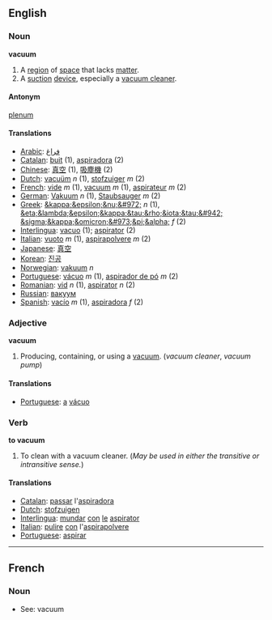 == English ==

=== Noun ===
'''vacuum'''

#A [[region]] of [[space]] that lacks [[matter]].
#A [[suction]] [[device]], especially a [[vacuum cleaner]].

==== Antonym ====
[[plenum]]

==== Translations ====
*[[Arabic]]: [[فراغ]]
*[[Catalan]]: [[buit]] (1), [[aspiradora]] (2)
*[[Chinese]]: [[真空]] (1), [[吸塵機]] (2)
*[[Dutch]]: [[vacuüm]] ''n'' (1), [[stofzuiger]] ''m'' (2)
*[[French]]: [[vide]] ''m'' (1), [[vacuum#French|vacuum]] ''m'' (1), [[aspirateur]] ''m'' (2)
*[[German]]: [[Vakuum]] ''n'' (1), [[Staubsauger]] ''m'' (2)
*[[Greek]]: [[&kappa;&epsilon;&nu;&#972;]] ''n'' (1), [[&eta;&lambda;&epsilon;&kappa;&tau;&rho;&iota;&tau;&#942; &sigma;&kappa;&omicron;&#973;&pi;&alpha;]] ''f'' (2)
*[[Interlingua]]: [[vacuo]] (1); [[aspirator]] (2)
*[[Italian]]: [[vuoto]] ''m'' (1), [[aspirapolvere]] ''m'' (2)
*[[Japanese]]: [[真空]]
*[[Korean]]: [[진공]]
*[[Norwegian]]: [[vakuum]] ''n''
*[[Portuguese]]: [[vácuo]] ''m'' (1), [[aspirador de pó]] ''m'' (2)
*[[Romanian]]: [[vid]] ''n'' (1), [[aspirator]] ''n'' (2)
*[[Russian]]: [[вакуум]]
*[[Spanish]]: [[vacío]] ''m'' (1), [[aspiradora]] ''f'' (2)

=== Adjective ===
'''vacuum'''
#Producing, containing, or using a [[vacuum]]. (''vacuum cleaner'', ''vacuum pump'')
==== Translations ====
*[[Portuguese]]: [[a]] [[vácuo]]
=== Verb ===
'''to vacuum'''

#To clean with a vacuum cleaner.  (''May be used in either the transitive or intransitive sense.'')

==== Translations ====
*[[Catalan]]: [[passar]] l'[[aspiradora]]
*[[Dutch]]: [[stofzuigen]]
*[[Interlingua]]: [[mundar]] [[con]] [[le]] [[aspirator]]
*[[Italian]]: [[pulire]] [[con]] l'[[aspirapolvere]]
*[[Portuguese]]: [[aspirar]]

----

==French==

===Noun===

*See: vacuum